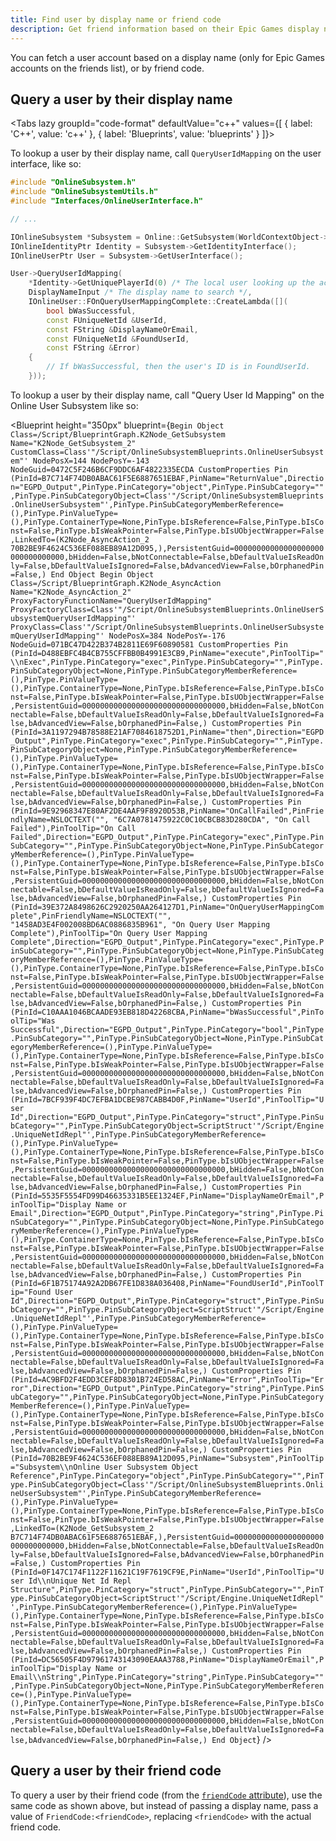 ```yaml
---
title: Find user by display name or friend code
description: Get friend information based on their Epic Games display name or cross-platform friend code.
---
```



You can fetch a user account based on a display name (only for Epic Games accounts on the friends list), or by friend code.

## Query a user by their display name

<Tabs lazy groupId="code-format" defaultValue="c++" values={[ { label: 'C++', value: 'c++' }, { label: 'Blueprints', value: 'blueprints' } ]}>
<TabItem value="c++">

To lookup a user by their display name, call `QueryUserIdMapping` on the user interface, like so:

```cpp
#include "OnlineSubsystem.h"
#include "OnlineSubsystemUtils.h"
#include "Interfaces/OnlineUserInterface.h"

// ...

IOnlineSubsystem *Subsystem = Online::GetSubsystem(WorldContextObject->GetWorld());
IOnlineIdentityPtr Identity = Subsystem->GetIdentityInterface();
IOnlineUserPtr User = Subsystem->GetUserInterface();

User->QueryUserIdMapping(
    *Identity->GetUniquePlayerId(0) /* The local user looking up the accounts */,
    DisplayNameInput /* The display name to search */,
    IOnlineUser::FOnQueryUserMappingComplete::CreateLambda([](
        bool bWasSuccessful,
        const FUniqueNetId &UserId,
        const FString &DisplayNameOrEmail,
        const FUniqueNetId &FoundUserId,
        const FString &Error)
    {
        // If bWasSuccessful, then the user's ID is in FoundUserId.
    }));
```

</TabItem>
<TabItem value="blueprints">

To lookup a user by their display name, call "Query User Id Mapping" on the Online User Subsystem like so:

<Blueprint height="350px" blueprint={`
Begin Object Class=/Script/BlueprintGraph.K2Node_GetSubsystem Name="K2Node_GetSubsystem_2"
   CustomClass=Class'"/Script/OnlineSubsystemBlueprints.OnlineUserSubsystem"'
   NodePosX=144
   NodePosY=-143
   NodeGuid=0472C5F246B6CF9DDC6AF4822335ECDA
   CustomProperties Pin (PinId=B7C714F74DB0ABAC61F5E6887651EBAF,PinName="ReturnValue",Direction="EGPD_Output",PinType.PinCategory="object",PinType.PinSubCategory="",PinType.PinSubCategoryObject=Class'"/Script/OnlineSubsystemBlueprints.OnlineUserSubsystem"',PinType.PinSubCategoryMemberReference=(),PinType.PinValueType=(),PinType.ContainerType=None,PinType.bIsReference=False,PinType.bIsConst=False,PinType.bIsWeakPointer=False,PinType.bIsUObjectWrapper=False,LinkedTo=(K2Node_AsyncAction_2 70B2BE9F4624C536EF088EB89A12D095,),PersistentGuid=00000000000000000000000000000000,bHidden=False,bNotConnectable=False,bDefaultValueIsReadOnly=False,bDefaultValueIsIgnored=False,bAdvancedView=False,bOrphanedPin=False,)
End Object
Begin Object Class=/Script/BlueprintGraph.K2Node_AsyncAction Name="K2Node_AsyncAction_2"
   ProxyFactoryFunctionName="QueryUserIdMapping"
   ProxyFactoryClass=Class'"/Script/OnlineSubsystemBlueprints.OnlineUserSubsystemQueryUserIdMapping"'
   ProxyClass=Class'"/Script/OnlineSubsystemBlueprints.OnlineUserSubsystemQueryUserIdMapping"'
   NodePosX=384
   NodePosY=-176
   NodeGuid=071BC47D422B374B2811E69F60890581
   CustomProperties Pin (PinId=D488EBFC4B4CB755CFFBB0B4991E3CB9,PinName="execute",PinToolTip="\\nExec",PinType.PinCategory="exec",PinType.PinSubCategory="",PinType.PinSubCategoryObject=None,PinType.PinSubCategoryMemberReference=(),PinType.PinValueType=(),PinType.ContainerType=None,PinType.bIsReference=False,PinType.bIsConst=False,PinType.bIsWeakPointer=False,PinType.bIsUObjectWrapper=False,PersistentGuid=00000000000000000000000000000000,bHidden=False,bNotConnectable=False,bDefaultValueIsReadOnly=False,bDefaultValueIsIgnored=False,bAdvancedView=False,bOrphanedPin=False,)
   CustomProperties Pin (PinId=3A1197294B78588E21AF7084618752D1,PinName="then",Direction="EGPD_Output",PinType.PinCategory="exec",PinType.PinSubCategory="",PinType.PinSubCategoryObject=None,PinType.PinSubCategoryMemberReference=(),PinType.PinValueType=(),PinType.ContainerType=None,PinType.bIsReference=False,PinType.bIsConst=False,PinType.bIsWeakPointer=False,PinType.bIsUObjectWrapper=False,PersistentGuid=00000000000000000000000000000000,bHidden=False,bNotConnectable=False,bDefaultValueIsReadOnly=False,bDefaultValueIsIgnored=False,bAdvancedView=False,bOrphanedPin=False,)
   CustomProperties Pin (PinId=9E92968347E80AF2DE4AAF9F8920D53B,PinName="OnCallFailed",PinFriendlyName=NSLOCTEXT("", "6C7A0781475922C0C10CBCB83D280CDA", "On Call Failed"),PinToolTip="On Call Failed",Direction="EGPD_Output",PinType.PinCategory="exec",PinType.PinSubCategory="",PinType.PinSubCategoryObject=None,PinType.PinSubCategoryMemberReference=(),PinType.PinValueType=(),PinType.ContainerType=None,PinType.bIsReference=False,PinType.bIsConst=False,PinType.bIsWeakPointer=False,PinType.bIsUObjectWrapper=False,PersistentGuid=00000000000000000000000000000000,bHidden=False,bNotConnectable=False,bDefaultValueIsReadOnly=False,bDefaultValueIsIgnored=False,bAdvancedView=False,bOrphanedPin=False,)
   CustomProperties Pin (PinId=39E372A8498626C2920250AA264127D1,PinName="OnQueryUserMappingComplete",PinFriendlyName=NSLOCTEXT("", "1458AD3E4F002008BD6AC0886835B961", "On Query User Mapping Complete"),PinToolTip="On Query User Mapping Complete",Direction="EGPD_Output",PinType.PinCategory="exec",PinType.PinSubCategory="",PinType.PinSubCategoryObject=None,PinType.PinSubCategoryMemberReference=(),PinType.PinValueType=(),PinType.ContainerType=None,PinType.bIsReference=False,PinType.bIsConst=False,PinType.bIsWeakPointer=False,PinType.bIsUObjectWrapper=False,PersistentGuid=00000000000000000000000000000000,bHidden=False,bNotConnectable=False,bDefaultValueIsReadOnly=False,bDefaultValueIsIgnored=False,bAdvancedView=False,bOrphanedPin=False,)
   CustomProperties Pin (PinId=C10AAA1046BCAADE93EB818D42268CBA,PinName="bWasSuccessful",PinToolTip="Was Successful",Direction="EGPD_Output",PinType.PinCategory="bool",PinType.PinSubCategory="",PinType.PinSubCategoryObject=None,PinType.PinSubCategoryMemberReference=(),PinType.PinValueType=(),PinType.ContainerType=None,PinType.bIsReference=False,PinType.bIsConst=False,PinType.bIsWeakPointer=False,PinType.bIsUObjectWrapper=False,PersistentGuid=00000000000000000000000000000000,bHidden=False,bNotConnectable=False,bDefaultValueIsReadOnly=False,bDefaultValueIsIgnored=False,bAdvancedView=False,bOrphanedPin=False,)
   CustomProperties Pin (PinId=7BCF939F4DC7EFBA1DCBE987CABB4D0F,PinName="UserId",PinToolTip="User Id",Direction="EGPD_Output",PinType.PinCategory="struct",PinType.PinSubCategory="",PinType.PinSubCategoryObject=ScriptStruct'"/Script/Engine.UniqueNetIdRepl"',PinType.PinSubCategoryMemberReference=(),PinType.PinValueType=(),PinType.ContainerType=None,PinType.bIsReference=False,PinType.bIsConst=False,PinType.bIsWeakPointer=False,PinType.bIsUObjectWrapper=False,PersistentGuid=00000000000000000000000000000000,bHidden=False,bNotConnectable=False,bDefaultValueIsReadOnly=False,bDefaultValueIsIgnored=False,bAdvancedView=False,bOrphanedPin=False,)
   CustomProperties Pin (PinId=5535F5554FD99D46635331B5EE1324EF,PinName="DisplayNameOrEmail",PinToolTip="Display Name or Email",Direction="EGPD_Output",PinType.PinCategory="string",PinType.PinSubCategory="",PinType.PinSubCategoryObject=None,PinType.PinSubCategoryMemberReference=(),PinType.PinValueType=(),PinType.ContainerType=None,PinType.bIsReference=False,PinType.bIsConst=False,PinType.bIsWeakPointer=False,PinType.bIsUObjectWrapper=False,PersistentGuid=00000000000000000000000000000000,bHidden=False,bNotConnectable=False,bDefaultValueIsReadOnly=False,bDefaultValueIsIgnored=False,bAdvancedView=False,bOrphanedPin=False,)
   CustomProperties Pin (PinId=6F1B75174A92A2DB67FE1D838A036408,PinName="FoundUserId",PinToolTip="Found User Id",Direction="EGPD_Output",PinType.PinCategory="struct",PinType.PinSubCategory="",PinType.PinSubCategoryObject=ScriptStruct'"/Script/Engine.UniqueNetIdRepl"',PinType.PinSubCategoryMemberReference=(),PinType.PinValueType=(),PinType.ContainerType=None,PinType.bIsReference=False,PinType.bIsConst=False,PinType.bIsWeakPointer=False,PinType.bIsUObjectWrapper=False,PersistentGuid=00000000000000000000000000000000,bHidden=False,bNotConnectable=False,bDefaultValueIsReadOnly=False,bDefaultValueIsIgnored=False,bAdvancedView=False,bOrphanedPin=False,)
   CustomProperties Pin (PinId=AC9BFD2F4EDD3CEF8D8301B724ED58AC,PinName="Error",PinToolTip="Error",Direction="EGPD_Output",PinType.PinCategory="string",PinType.PinSubCategory="",PinType.PinSubCategoryObject=None,PinType.PinSubCategoryMemberReference=(),PinType.PinValueType=(),PinType.ContainerType=None,PinType.bIsReference=False,PinType.bIsConst=False,PinType.bIsWeakPointer=False,PinType.bIsUObjectWrapper=False,PersistentGuid=00000000000000000000000000000000,bHidden=False,bNotConnectable=False,bDefaultValueIsReadOnly=False,bDefaultValueIsIgnored=False,bAdvancedView=False,bOrphanedPin=False,)
   CustomProperties Pin (PinId=70B2BE9F4624C536EF088EB89A12D095,PinName="Subsystem",PinToolTip="Subsystem\\nOnline User Subsystem Object Reference",PinType.PinCategory="object",PinType.PinSubCategory="",PinType.PinSubCategoryObject=Class'"/Script/OnlineSubsystemBlueprints.OnlineUserSubsystem"',PinType.PinSubCategoryMemberReference=(),PinType.PinValueType=(),PinType.ContainerType=None,PinType.bIsReference=False,PinType.bIsConst=False,PinType.bIsWeakPointer=False,PinType.bIsUObjectWrapper=False,LinkedTo=(K2Node_GetSubsystem_2 B7C714F74DB0ABAC61F5E6887651EBAF,),PersistentGuid=00000000000000000000000000000000,bHidden=False,bNotConnectable=False,bDefaultValueIsReadOnly=False,bDefaultValueIsIgnored=False,bAdvancedView=False,bOrphanedPin=False,)
   CustomProperties Pin (PinId=0F147C174F1122F11621C19F7619CF9E,PinName="UserId",PinToolTip="User Id\\nUnique Net Id Repl Structure",PinType.PinCategory="struct",PinType.PinSubCategory="",PinType.PinSubCategoryObject=ScriptStruct'"/Script/Engine.UniqueNetIdRepl"',PinType.PinSubCategoryMemberReference=(),PinType.PinValueType=(),PinType.ContainerType=None,PinType.bIsReference=False,PinType.bIsConst=False,PinType.bIsWeakPointer=False,PinType.bIsUObjectWrapper=False,PersistentGuid=00000000000000000000000000000000,bHidden=False,bNotConnectable=False,bDefaultValueIsReadOnly=False,bDefaultValueIsIgnored=False,bAdvancedView=False,bOrphanedPin=False,)
   CustomProperties Pin (PinId=DC56505F4D97961743143090EAAA3788,PinName="DisplayNameOrEmail",PinToolTip="Display Name or Email\\nString",PinType.PinCategory="string",PinType.PinSubCategory="",PinType.PinSubCategoryObject=None,PinType.PinSubCategoryMemberReference=(),PinType.PinValueType=(),PinType.ContainerType=None,PinType.bIsReference=False,PinType.bIsConst=False,PinType.bIsWeakPointer=False,PinType.bIsUObjectWrapper=False,PersistentGuid=00000000000000000000000000000000,bHidden=False,bNotConnectable=False,bDefaultValueIsReadOnly=False,bDefaultValueIsIgnored=False,bAdvancedView=False,bOrphanedPin=False,)
End Object
`} />
</TabItem>
</Tabs>

## Query a user by their friend code

To query a user by their friend code (from the [`friendCode` attribute](/ossv1/identity/user_attributes.mdx#authentication-attributes-fuseronlineaccount-only)), use the same code as shown above, but instead of passing a display name, pass a value of `FriendCode:<friendCode>`, replacing `<friendCode>` with the actual friend code.